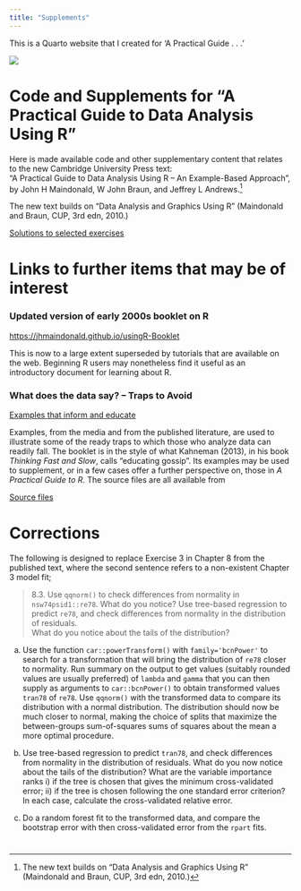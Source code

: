```yaml
---
title: "Supplements"
---
```


This is a Quarto website that I created for 'A Practical Guide . . .'

![](images/frontcover.png)

# Code and Supplements for "A Practical Guide to Data Analysis Using R"

Here is made available code and other supplementary content that relates to the new Cambridge University Press text:\
"A Practical Guide to Data Analysis Using R -- An Example-Based Approach",\
by John H Maindonald, W John Braun, and Jeffrey L Andrews.[^1]

[^1]: The new text builds on "Data Analysis and Graphics Using R" (Maindonald and Braun, CUP, 3rd edn, 2010.)

The new text builds on "Data Analysis and Graphics Using R" (Maindonald and Braun, CUP, 3rd edn, 2010.)

[Solutions to selected exercises](https://jhmaindonald.github.io/PGRselected)


# Links to further items that may be of interest

### Updated version of early 2000s booklet on R

[https://jhmaindonald.github.io/usingR-Booklet](../usingR-Booklet/)

This is now to a large extent superseded by tutorials that are available on the web. Beginning R users may nonetheless find it useful as an introductory document for learning about R.

### What does the data say? -- Traps to Avoid

[Examples that inform and educate](https://bookdown.org/jhmaindonald/datathoughts/)

Examples, from the media and from the published literature, are used to illustrate some of the ready traps to which those who analyze data can readily fall. The booklet is in the style of what Kahneman (2013), in his book *Thinking Fast and Slow*, calls "educating gossip". Its examples may be used to supplement, or in a few cases offer a further perspective on, those in *A Practical Guide to R*. The source files are all available from

[Source files](../dataThoughts/)

# Corrections

The following is designed to replace Exercise 3 in Chapter 8 from the published text, where the second sentence refers to a non-existent Chapter 3 model fit;

> 8.3. Use `qqnorm()` to check differences from normality in `nsw74psid1::re78`. What do you notice? Use tree-based regression to predict `re78`, and check differences from normality in the distribution of residuals.\
> What do you notice about the tails of the distribution?

a.  Use the function `car::powerTransform()` with `family='bcnPower'` to search for a transformation that will bring the distribution of `re78` closer to normality. Run summary on the output to get values (suitably rounded values are usually preferred) of `lambda` and `gamma` that you can then supply as arguments to `car::bcnPower()` to obtain transformed values `tran78` of `re78`. Use `qqnorm()` with the transformed data to compare its distribution with a normal distribution. The distribution should now be much closer to normal, making the choice of splits that maximize the between-groups sum-of-squares sums of squares about the mean a more optimal procedure.

b.  Use tree-based regression to predict `tran78`, and check differences from normality in the distribution of residuals. What do you now notice about the tails of the distribution? What are the variable importance ranks i) if the tree is chosen that gives the minimum cross-validated error; ii) if the tree is chosen following the one standard error criterion? In each case, calculate the cross-validated relative error.

c.  Do a random forest fit to the transformed data, and compare the bootstrap error with then cross-validated error from the `rpart` fits.

# 
